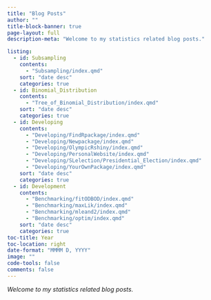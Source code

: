 ```yaml
---
title: "Blog Posts"
author: ""
title-block-banner: true
page-layout: full
description-meta: "Welcome to my statistics related blog posts."

listing:
  - id: Subsampling
    contents: 
      - "Subsampling/index.qmd"
    sort: "date desc"
    categories: true
  - id: Binomial_Distribution
    contents: 
      - "Tree_of_Binomial_Distribution/index.qmd"
    sort: "date desc"
    categories: true
  - id: Developing
    contents:
      - "Developing/FindRpackage/index.qmd"
      - "Developing/Newpackage/index.qmd"
      - "Developing/OlympicRshiny/index.qmd"
      - "Developing/PersonalWebsite/index.qmd"
      - "Developing/SLelection/Presidential_Election/index.qmd"
      - "Developing/YourOwnPackage/index.qmd"
    sort: "date desc"
    categories: true
  - id: Development
    contents:
      - "Benchmarking/fitODBOD/index.qmd"
      - "Benchmarking/maxLik/index.qmd"
      - "Benchmarking/mleand2/index.qmd"
      - "Benchmarking/optim/index.qmd"
    sort: "date desc"
    categories: true  
toc-title: Year
toc-location: right
date-format: "MMMM D, YYYY"
image: ""
code-tools: false
comments: false    
---
```


*Welcome to my statistics related blog posts.*

:::{#Subsampling}
:::

:::{#Binomial_Distribution}
:::

:::{#Development}
:::